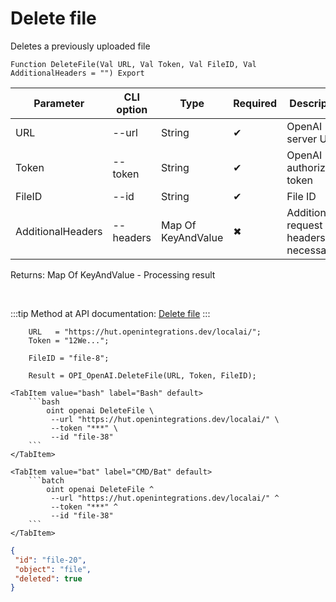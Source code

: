 ﻿---
sidebar_position: 5
description: Delete file and other functions to work with OpenAI in the Open Integration Package, a free open-source integration library for 1C:Enterprise 8, OneScript and CLI
keywords: [1C, 1С, 1С:Enterprise, 1С:Enterprise 8.3, API, Integration, Services, Exchange, OneScript, CLI, OpenAI]
---


# Delete file
 Deletes a previously uploaded file



`Function DeleteFile(Val URL, Val Token, Val FileID, Val AdditionalHeaders = "") Export`

  | Parameter | CLI option | Type | Required | Description |
  |-|-|-|-|-|
  | URL | --url | String | &#x2714; | OpenAI server URL |
  | Token | --token | String | &#x2714; | OpenAI authorization token |
  | FileID | --id | String | &#x2714; | File ID |
  | AdditionalHeaders | --headers | Map Of KeyAndValue | &#x2716; | Additional request headers, if necessary |

  
  Returns:  Map Of KeyAndValue - Processing result

<br/>

:::tip
Method at API documentation: [Delete file](https://platform.openai.com/docs/api-reference/files/delete)
:::
<br/>



```bsl title="1C:Enterprise/OneScript code example"
    URL   = "https://hut.openintegrations.dev/localai/";
    Token = "12We...";

    FileID = "file-8";

    Result = OPI_OpenAI.DeleteFile(URL, Token, FileID);
```
 

 <Tabs>
  
    <TabItem value="bash" label="Bash" default>
        ```bash
            oint openai DeleteFile \
             --url "https://hut.openintegrations.dev/localai/" \
             --token "***" \
             --id "file-38"
        ```
    </TabItem>
  
    <TabItem value="bat" label="CMD/Bat" default>
        ```batch
            oint openai DeleteFile ^
             --url "https://hut.openintegrations.dev/localai/" ^
             --token "***" ^
             --id "file-38"
        ```
    </TabItem>
</Tabs>


```json title="Result"
{
 "id": "file-20",
 "object": "file",
 "deleted": true
}
```
